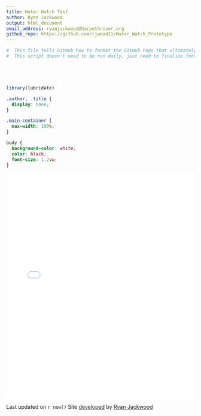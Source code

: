```yaml
---
title: Water Watch Test
author: Ryan Jackwood
output: html_document
email_address: ryanjackwood@harpethriver.org
github_repo: https://github.com/rjwood11/Water_Watch_Prototype
---
```


```r

#  This file tells GitHub how to format the GitHub Page that ultimately gets imported to the Harpeth website
#  This script doesn't need to be run daily, just need to finalize format when ready and it will be a static file





library(lubridate)

```

```css
.author, .title {
  display: none;
}

.main-container {
  max-width: 100%;
}

body {
  background-color: white;
  color: black;
  font-size: 1.2vw;
}
```

<iframe src="map.html" height="600px" width="100%" style="border:none;"></iframe>


Last updated on `r now()`
Site [developed](`r rmarkdown::metadata$github_repo`) by [Ryan Jackwood](mailto:`r rmarkdown::metadata$email_address`)
